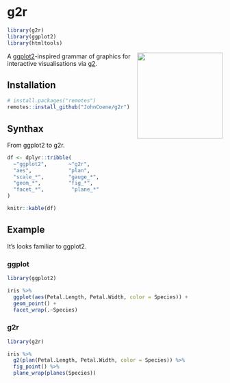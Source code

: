 # g2r

```r
library(g2r)
library(ggplot2)
library(htmltools)
```

<img src="../man/figures/logo.png" align="right" height="200px"/>

A <a href="https://ggplot2.tidyverse.org/" class="link" target="_blank">ggplot2</a>-inspired grammar of graphics for interactive visualisations via <a href="https://antv.alipay.com/zh-cn/g2/3.x/" class="link" target="_blank">g2</a>.

## Installation

``` r
# install.packages("remotes")
remotes::install_github("JohnCoene/g2r")
```

## Synthax

From ggplot2 to g2r.

```r
df <- dplyr::tribble(
  ~"ggplot2",       ~"g2r",
  "aes",            "plan",
  "scale_*",        "gauge_*",
  "geom_*",         "fig_*",
  "facet_*",         "plane_*"
)

knitr::kable(df)
```

## Example

It's looks familiar to ggplot2.

<div class="row">
<div class="col-md-6">

### ggplot

```r
library(ggplot2)

iris %>%
  ggplot(aes(Petal.Length, Petal.Width, color = Species)) +
  geom_point() +
  facet_wrap(.~Species)
```

</div>
<div class="col-md-6">

### g2r

```r
library(g2r)

iris %>%
  g2(plan(Petal.Length, Petal.Width, color = Species)) %>% 
  fig_point() %>%
  plane_wrap(planes(Species)) 
```
</div>
</div>